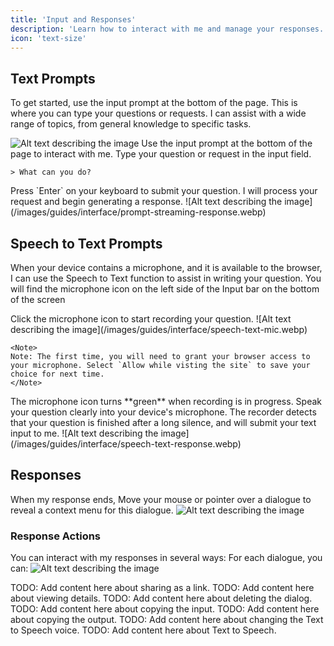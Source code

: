 ```yaml
---
title: 'Input and Responses'
description: 'Learn how to interact with me and manage your responses.'
icon: 'text-size'
---
```


## Text Prompts

To get started, use the input prompt at the bottom of the page. This is where you can type your questions or requests. I can assist with a wide range of topics, from general knowledge to specific tasks.  

<Steps>
  <Step title="Enter Your Question">
    
![Alt text describing the image](/images/guides/interface/input-prompt.webp)
Use the input prompt at the bottom of the page to interact with me. Type your question or request in the input field.

```
> What can you do?
```

  </Step>
  <Step title="Submit Your Question">
    Press `Enter` on your keyboard to submit your question.
  </Step>
  <Step title="Response">
  I will process your request and begin generating a response.
    ![Alt text describing the image](/images/guides/interface/prompt-streaming-response.webp)
  </Step>
</Steps>



## Speech to Text Prompts

When your device contains a microphone, and it is available to the browser, I can use the Speech to Text function to assist in writing your question. You will find the microphone icon on the left side of the Input bar on the bottom of the screen

<Steps>
  <Step title="Click the Microphone Icon">
    Click the microphone icon to start recording your question.
    ![Alt text describing the image](/images/guides/interface/speech-text-mic.webp)
    
    <Note>
    Note: The first time, you will need to grant your browser access to your microphone. Select `Allow while visting the site` to save your choice for next time.
    </Note>



  </Step>
  <Step title="Speak Your Question">
  The microphone icon turns **green** when recording is in progress. Speak your question clearly into your device's microphone.    
  </Step>
  <Step title="Response">
  The recorder detects that your question is finished after a long silence, and will submit your text input to me.
    ![Alt text describing the image](/images/guides/interface/speech-text-response.webp)
  </Step>
</Steps>




## Responses

When my response ends, Move your mouse or pointer over a dialogue to reveal a context menu for this dialogue.
![Alt text describing the image](/images/guides/interface/prompt-streaming-response.webp)


### Response Actions
You can interact with my responses in several ways:
For each dialogue, you can:
![Alt text describing the image](/images/guides/interface/prompt-response-actions.webp)

<AccordionGroup>
<Accordion title="1. Share as a link" icon="message">
TODO: Add content here about sharing as a link.

</Accordion>
<Accordion title="2. View Details" icon="message">
TODO: Add content here about viewing details.

</Accordion>
<Accordion title="3. Delete the dialog" icon="message">
TODO: Add content here about deleting the dialog.

</Accordion>

<Accordion title="4. Copy the input" icon="message">
TODO: Add content here about copying the input.

</Accordion>
<Accordion title="5. Copy the output" icon="message">
TODO: Add content here about copying the output.

</Accordion>
<Accordion title="6. Change Text to Speech Voice" icon="message">
TODO: Add content here about changing the Text to Speech voice.

</Accordion>

<Accordion title="7. Text to Speech" icon="message">
TODO: Add content here about Text to Speech.

</Accordion>
</AccordionGroup>

